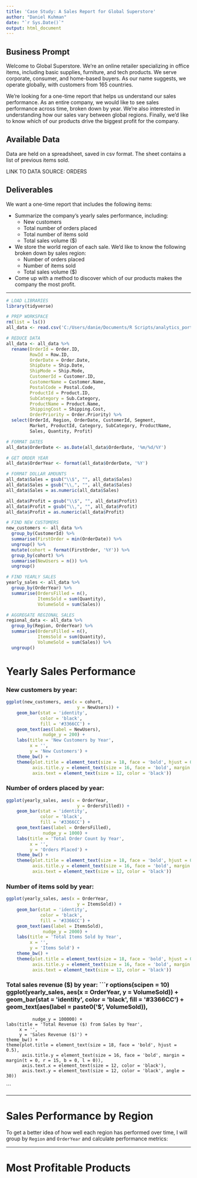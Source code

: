 ```yaml
---
title: 'Case Study: A Sales Report for Global Superstore'
author: "Daniel Kuhman"
date: "`r Sys.Date()`"
output: html_document
---
```


## Business Prompt
Welcome to Global Superstore. We’re an online retailer specializing in office items, including basic supplies, furniture, and tech products. We serve corporate, consumer, and home-based buyers. As our name suggests, we operate globally, with customers from 165 countries.

We’re looking for a one-time report that helps us understand our sales performance. As an entire company, we would like to see sales performance across time, broken down by year. We’re also interested in understanding how our sales vary between global regions. Finally, we’d like to know which of our products drive the biggest profit for the company.

## Available Data
Data are held on a spreadsheet, saved in csv format. The sheet contains a list of previous items sold.

LINK TO DATA SOURCE: ORDERS

## Deliverables
We want a one-time report that includes the following items:

* Summarize the company’s yearly sales performance, including:    
  + New customers
  + Total number of orders placed
  + Total number of items sold
  + Total sales volume ($)

* We store the world region of each sale. We’d like to know the following broken down by sales region:
  + Number of orders placed
  + Number of items sold
  + Total sales volume ($)

* Come up with a method to discover which of our products makes the company the most profit.

---

```r
# LOAD LIBRARIES
library(tidyverse)

# PREP WORKSPACE
rm(list = ls())
all_data <- read.csv('C:/Users/danie/Documents/R Scripts/analytics_portfolio/case_study_global_superstore/data/global_superstore_2016_orders.csv')

# REDUCE DATA 
all_data <- all_data %>% 
  rename(OrderId = Order.ID,
         RowId = Row.ID,
         OrderDate = Order.Date,
         ShipDate = Ship.Date,
         ShipMode = Ship.Mode,
         CustomerId = Customer.ID,
         CustomerName = Customer.Name,
         PostalCode = Postal.Code,
         ProductId = Product.ID,
         SubCategory = Sub.Category,
         ProductName = Product.Name,
         ShippingCost = Shipping.Cost,
         OrderPriority = Order.Priority) %>% 
  select(OrderId, Region, OrderDate, CustomerId, Segment,
         Market, ProductId, Category, SubCategory, ProductName, 
         Sales, Quantity, Profit)

# FORMAT DATES
all_data$OrderDate <- as.Date(all_data$OrderDate, '%m/%d/%Y')

# GET ORDER YEAR
all_data$OrderYear <- format(all_data$OrderDate, '%Y')

# FORMAT DOLLAR AMOUNTS
all_data$Sales = gsub("\\$", "", all_data$Sales)
all_data$Sales = gsub("\\,", "", all_data$Sales)
all_data$Sales = as.numeric(all_data$Sales)

all_data$Profit = gsub("\\$", "", all_data$Profit)
all_data$Profit = gsub("\\,", "", all_data$Profit)
all_data$Profit = as.numeric(all_data$Profit)

# FIND NEW CUSTOMERS 
new_customers <- all_data %>% 
  group_by(CustomerId) %>% 
  summarise(FirstOrder = min(OrderDate)) %>% 
  ungroup() %>% 
  mutate(cohort = format(FirstOrder, '%Y')) %>% 
  group_by(cohort) %>% 
  summarise(NewUsers = n()) %>% 
  ungroup()

# FIND YEARLY SALES
yearly_sales <- all_data %>% 
  group_by(OrderYear) %>% 
  summarise(OrdersFilled = n(), 
            ItemsSold = sum(Quantity),
            VolumeSold = sum(Sales))

# AGGREGATE REGIONAL SALES
regional_data <- all_data %>% 
  group_by(Region, OrderYear) %>% 
  summarise(OrdersFilled = n(), 
            ItemsSold = sum(Quantity),
            VolumeSold = sum(Sales)) %>% 
  ungroup()

```


# Yearly Sales Performance

### New customers by year:
```r
ggplot(new_customers, aes(x = cohort, 
                           y = NewUsers)) +
    geom_bar(stat = 'identity',
             color = 'black',
             fill = '#3366CC') +
    geom_text(aes(label = NewUsers), 
              nudge_y = 200) +
    labs(title = 'New Customers by Year',
         x = '',
         y = 'New Customers') +
    theme_bw() +
    theme(plot.title = element_text(size = 18, face = 'bold', hjust = 0.5),
          axis.title.y = element_text(size = 16, face = 'bold', margin = margin(t = 0, r = 15, b = 0, l = 0)),
          axis.text = element_text(size = 12, color = 'black'))
```


### Number of orders placed by year:
```r
ggplot(yearly_sales, aes(x = OrderYear, 
                           y = OrdersFilled)) +
    geom_bar(stat = 'identity',
             color = 'black',
             fill = '#3366CC') +
    geom_text(aes(label = OrdersFilled), 
              nudge_y = 1000) +
    labs(title = 'Total Order Count by Year',
         x = '',
         y = 'Orders Placed') +
    theme_bw() +
    theme(plot.title = element_text(size = 18, face = 'bold', hjust = 0.5),
          axis.title.y = element_text(size = 16, face = 'bold', margin = margin(t = 0, r = 15, b = 0, l = 0)),
          axis.text = element_text(size = 12, color = 'black'))
```

### Number of items sold by year:
```r
ggplot(yearly_sales, aes(x = OrderYear, 
                           y = ItemsSold)) +
    geom_bar(stat = 'identity',
             color = 'black',
             fill = '#3366CC') +
    geom_text(aes(label = ItemsSold), 
              nudge_y = 2000) +
    labs(title = 'Total Items Sold by Year',
         x = '',
         y = 'Items Sold') +
    theme_bw() +
    theme(plot.title = element_text(size = 18, face = 'bold', hjust = 0.5),
          axis.title.y = element_text(size = 16, face = 'bold', margin = margin(t = 0, r = 15, b = 0, l = 0)),
          axis.text = element_text(size = 12, color = 'black'))
```

### Total sales revenue ($) by year:
```r
options(scipen = 10)
ggplot(yearly_sales, aes(x = OrderYear, 
                           y = VolumeSold)) +
    geom_bar(stat = 'identity',
             color = 'black',
             fill = '#3366CC') +
    geom_text(aes(label = paste0('$', VolumeSold)), 
              nudge_y = 100000) +
    labs(title = 'Total Revenue ($) from Sales by Year',
         x = '',
         y = 'Sales Revenue ($)') +
    theme_bw() +
    theme(plot.title = element_text(size = 18, face = 'bold', hjust = 0.5),
          axis.title.y = element_text(size = 16, face = 'bold', margin = margin(t = 0, r = 15, b = 0, l = 0)),
          axis.text.x = element_text(size = 12, color = 'black'),
          axis.text.y = element_text(size = 12, color = 'black', angle = 30))
```

---

# Sales Performance by Region
To get a better idea of how well each region has performed over time, I will group by ```Region``` and ```OrderYear``` and calculate performance metrics:

--- 

# Most Profitable Products